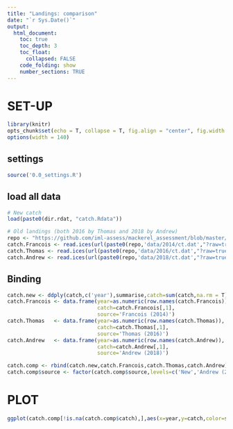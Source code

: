 ```yaml
---
title: "Landings: comparison"
date: "`r Sys.Date()`"
output:
  html_document:
    toc: true
    toc_depth: 3
    toc_float:
      collapsed: FALSE
    code_folding: show
    number_sections: TRUE
---
```


# SET-UP
```r
library(knitr)
opts_chunk$set(echo = T, collapse = T, fig.align = "center", fig.width = 9, fig.height = 6)
options(width = 140)
```    

## settings
```r
source('0.0_settings.R')
```

## load all data
```r
# New catch
load(paste0(dir.rdat, "catch.Rdata"))

# Old landings (both 2016 by Thomas and 2018 by Andrew)
repo <- "https://github.com/iml-assess/mackerel_assessment/blob/master/"
catch.Francois <- read.ices(url(paste0(repo,'data/2014/ct.dat',"?raw=true")))
catch.Thomas <- read.ices(url(paste0(repo,'data/2016/ct.dat',"?raw=true")))
catch.Andrew <- read.ices(url(paste0(repo,'data/2018/ct.dat',"?raw=true")))
```

## Binding

```r
catch.new <- ddply(catch,c('year'),summarise,catch=sum(catch,na.rm = T),source='New')
catch.Francois <- data.frame(year=as.numeric(row.names(catch.Francois)),
                             catch=catch.Francois[,1],
                             source='Francois (2014)')
catch.Thomas   <- data.frame(year=as.numeric(row.names(catch.Thomas)),
                             catch=catch.Thomas[,1],
                             source='Thomas (2016)')
catch.Andrew   <- data.frame(year=as.numeric(row.names(catch.Andrew)),
                             catch=catch.Andrew[,1],
                             source='Andrew (2018)')

catch.comp <- rbind(catch.new,catch.Francois,catch.Thomas,catch.Andrew)
catch.comp$source <- factor(catch.comp$source,levels=c('New','Andrew (2018)','Thomas (2016)','Francois (2014)'))
```

# PLOT

```r
ggplot(catch.comp[!is.na(catch.comp$catch),],aes(x=year,y=catch,color=source))+geom_line(size=1)+scale_color_viridis_d()
```



